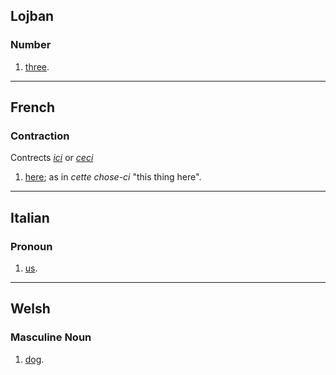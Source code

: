 ==Lojban==
===Number===
#[[three]].
----
==French==
===Contraction===
Contrects ''[[ici]]'' or ''[[ceci]]''
#[[here]]; as in ''cette chose-ci'' "this thing here".
----
==Italian==
===Pronoun===
#[[us]].
----
==Welsh==
===Masculine Noun===
#[[dog]].